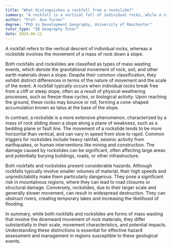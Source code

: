 ```yaml
---
title: "What distinguishes a rockfall from a rockslide?"
summary: "A rockfall is a vertical fall of individual rocks, while a rockslide involves a mass of rock moving down a slope."
author: "Prof. Ava Turner"
degree: "PhD in Development Geography, University of Manchester"
tutor_type: "IB Geography Tutor"
date: 2024-06-11
---
```


A rockfall refers to the vertical descent of individual rocks, whereas a rockslide involves the movement of a mass of rock down a slope.

Both rockfalls and rockslides are classified as types of mass wasting events, which denote the gravitational movement of rock, soil, and other earth materials down a slope. Despite their common classification, they exhibit distinct differences in terms of the nature of movement and the scale of the event. A rockfall typically occurs when individual rocks break free from a cliff or steep slope, often as a result of physical weathering processes, such as freeze-thaw cycles, or biological activity. Upon reaching the ground, these rocks may bounce or roll, forming a cone-shaped accumulation known as talus at the base of the slope.

In contrast, a rockslide is a more extensive phenomenon, characterized by a mass of rock sliding down a slope along a plane of weakness, such as a bedding plane or fault line. The movement of a rockslide tends to be more horizontal than vertical, and can vary in speed from slow to rapid. Common triggers for rockslides include heavy rainfall, seismic activity from earthquakes, or human interventions like mining and construction. The damage caused by rockslides can be significant, often affecting large areas and potentially burying buildings, roads, or other infrastructure.

Both rockfalls and rockslides present considerable hazards. Although rockfalls typically involve smaller volumes of material, their high speeds and unpredictability make them particularly dangerous. They pose a significant risk in mountainous regions, where they can lead to road closures or structural damage. Conversely, rockslides, due to their larger scale and generally slower movement, can result in widespread destruction. They can obstruct rivers, creating temporary lakes and increasing the likelihood of flooding.

In summary, while both rockfalls and rockslides are forms of mass wasting that involve the downward movement of rock materials, they differ substantially in their scale, movement characteristics, and potential impacts. Understanding these distinctions is essential for effective hazard assessment and management in regions susceptible to these geological events.
    